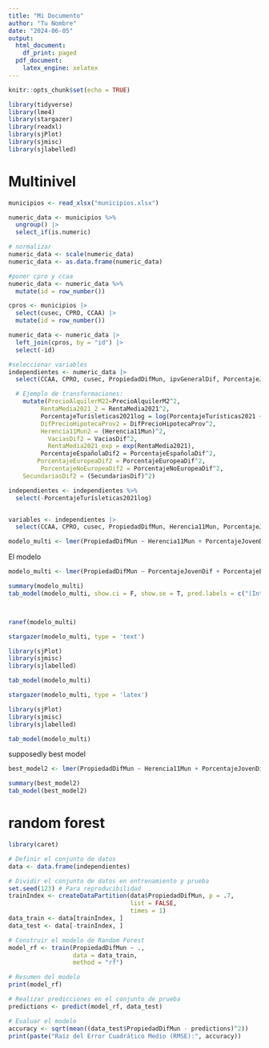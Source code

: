 ```yaml
---
title: "Mi Documento"
author: "Tu Nombre"
date: "2024-06-05"
output:
  html_document:
    df_print: paged
  pdf_document:
    latex_engine: xelatex
---
```


```r
knitr::opts_chunk$set(echo = TRUE)
```


```r
library(tidyverse)
library(lme4)
library(stargazer)
library(readxl)
library(sjPlot)
library(sjmisc)
library(sjlabelled)
```


# Multinivel

```r

municipios <- read_xlsx("municipios.xlsx")

numeric_data <- municipios %>%
  ungroup() |> 
  select_if(is.numeric) 

# normalizar
numeric_data <- scale(numeric_data)
numeric_data <- as.data.frame(numeric_data)

#poner cpro y ccaa
numeric_data <- numeric_data %>%
  mutate(id = row_number())

cpros <- municipios |> 
  select(cusec, CPRO, CCAA) |> 
  mutate(id = row_number())

numeric_data <- numeric_data |> 
  left_join(cpros, by = "id") |> 
  select(-id)

#seleccionar variables
independientes <- numeric_data |> 
  select(CCAA, CPRO, cusec, PropiedadDifMun, ipvGeneralDif, PorcentajeJovenDif, VaciasDif, SecundariasDif, PorcentajeEspañolaDif, PorcentajeEuropeaDif, PorcentajeNoEuropeaDif, DifPrecioHipotecaProv, ParoJuvenilDif, ProtegidaDif, RentaMedia2021, PorcentajeTurísticas2021, PrecioAlquilerM2, Herencia11Mun) |> 

  # Ejemplo de transformaciones:
    mutate(PrecioAlquilerM22=PrecioAlquilerM2^2,
         RentaMedia2021_2 = RentaMedia2021^2,
         PorcentajeTurísleticas2021log = log(PorcentajeTurísticas2021 +1),
         DifPrecioHipotecaProv2 = DifPrecioHipotecaProv^2,
         Herencia11Mun2 = (Herencia11Mun)^2,
           VaciasDif2 = VaciasDif^2,
           RentaMedia2021_exp = exp(RentaMedia2021),
         PorcentajeEspañolaDif2 = PorcentajeEspañolaDif^2,
        PorcentajeEuropeaDif2 = PorcentajeEuropeaDif^2,
         PorcentajeNoEuropeaDif2 = PorcentajeNoEuropeaDif^2,
    SecundariasDif2 = (SecundariasDif)^2)

independientes <- independientes %>% 
  select(-PorcentajeTurísleticas2021log)


variables <- independientes |> 
  select(CCAA, CPRO, cusec, PropiedadDifMun, Herencia11Mun, PorcentajeJovenDif, VaciasDif, SecundariasDif, PorcentajeNoEuropeaDif, DifPrecioHipotecaProv, ParoJuvenilDif, ProtegidaDif, PorcentajeTurísticas2021, PrecioAlquilerM2, RentaMedia2021_2, PrecioAlquilerM22, DifPrecioHipotecaProv2, Herencia11Mun2, PorcentajeEspañolaDif2, PorcentajeEuropeaDif2, RentaMedia2021)

modelo_multi <- lmer(PropiedadDifMun ~ Herencia11Mun + PorcentajeJovenDif + VaciasDif + SecundariasDif + PorcentajeNoEuropeaDif + PorcentajeTurísticas2021 + PrecioAlquilerM2 + RentaMedia2021_2 + PrecioAlquilerM22 + Herencia11Mun2 + PorcentajeEspañolaDif2 + PorcentajeEuropeaDif2 + DifPrecioHipotecaProv + DifPrecioHipotecaProv2 + ParoJuvenilDif + ProtegidaDif + (1|CPRO) + (1|CCAA), data = variables)

```

El modelo

```r
modelo_multi <- lmer(PropiedadDifMun ~ PorcentajeJovenDif + PorcentajeEspañolaDif2 + PorcentajeEspañolaDif2 + PorcentajeEuropeaDif2 + PorcentajeNoEuropeaDif + RentaMedia2021 + VaciasDif + PorcentajeTurísticas2021 + PrecioAlquilerM2 +  + PrecioAlquilerM22 + Herencia11Mun +  Herencia11Mun2 + (1|CPRO) + (1|CCAA), data = variables)

summary(modelo_multi)
tab_model(modelo_multi, show.ci = F, show.se = T, pred.labels = c("(Intercept)", "Young Population Diff", "Spanish Population Diff ^2", "European Population Diff ^2", "Non-European Population Diff", "Average Income 2021", "Empty Dwellings Diff", "Tourist Dwellings 2021", "M2 Rental Price 2021", "M2 Rental Price 2021 ^2", "Inheritance 2011", "Inheritance 2011 ^2"))



ranef(modelo_multi)


```

```r
stargazer(modelo_multi, type = 'text')

library(sjPlot)
library(sjmisc)
library(sjlabelled)

tab_model(modelo_multi)
```


```r
stargazer(modelo_multi, type = 'latex')

```



```r
library(sjPlot)
library(sjmisc)
library(sjlabelled)

tab_model(modelo_multi)
```

supposedly best model
```r

best_model2 <- lmer(PropiedadDifMun ~ Herencia11Mun + PorcentajeJovenDif + VaciasDif +  PorcentajeNoEuropeaDif + PrecioAlquilerM2 + PrecioAlquilerM22 + Herencia11Mun2 + PorcentajeEspañolaDif2 + (1|CPRO) + (1|CCAA), data = variables) 

summary(best_model2)
tab_model(best_model2)

```


# random forest

```r
library(caret)

# Definir el conjunto de datos
data <- data.frame(independientes)

# Dividir el conjunto de datos en entrenamiento y prueba
set.seed(123) # Para reproducibilidad
trainIndex <- createDataPartition(data$PropiedadDifMun, p = .7, 
                                  list = FALSE, 
                                  times = 1)
data_train <- data[trainIndex, ]
data_test <- data[-trainIndex, ]

# Construir el modelo de Random Forest
model_rf <- train(PropiedadDifMun ~ ., 
                  data = data_train, 
                  method = "rf")

# Resumen del modelo
print(model_rf)

# Realizar predicciones en el conjunto de prueba
predictions <- predict(model_rf, data_test)

# Evaluar el modelo
accuracy <- sqrt(mean((data_test$PropiedadDifMun - predictions)^2))
print(paste("Raíz del Error Cuadrático Medio (RMSE):", accuracy))

```

